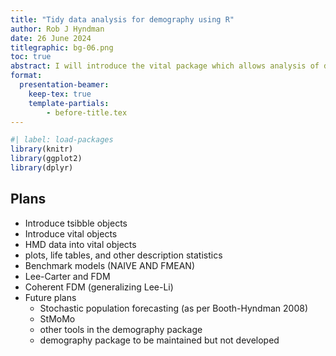 ```yaml
---
title: "Tidy data analysis for demography using R"
author: Rob J Hyndman
date: 26 June 2024
titlegraphic: bg-06.png
toc: true
abstract: I will introduce the vital package which allows analysis of demographic data using tidy tools. The package uses a variation of tsibble objects as the main data class, so all of the infrastructure available for tsibble and tibble objects can also be used with vital objects. Data may include births, deaths, mortality, fertility, population and migration data. Functions for plotting, smoothing, modelling and forecasting data are included. Models include the classical Lee-Carter model as well as functional data models. Future plans include replicating all of the models available in the demography and StMoMo packages. The package is available at https://pkg.robjhyndman.com/vital/.
format:
  presentation-beamer:
    keep-tex: true
    template-partials:
        - before-title.tex
---
```


```r
#| label: load-packages
library(knitr)
library(ggplot2)
library(dplyr)
```


## Plans

- Introduce tsibble objects
- Introduce vital objects
- HMD data into vital objects
- plots, life tables, and other description statistics
- Benchmark models (NAIVE AND FMEAN)
- Lee-Carter and FDM
- Coherent FDM (generalizing Lee-Li)
- Future plans
    - Stochastic population forecasting (as per Booth-Hyndman 2008)
    - StMoMo
    - other tools in the demography package
    - demography package to be maintained but not developed
